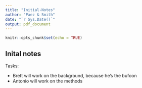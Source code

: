 ```yaml
---
title: "Initial-Notes"
author: "Paez & Smith"
date: "`r Sys.Date()`"
output: pdf_document
---
```


```r
knitr::opts_chunk$set(echo = TRUE)
```

## Inital notes

Tasks:

- Brett will work on the background, because he's the bufoon
- Antonio will work on the methods

